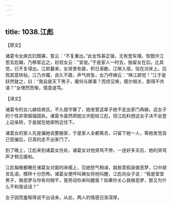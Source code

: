 ```yaml
---
---
---
```

title: 1038.江彪
---



【原文】

诸葛令女庾氏妇既寡，誓云：“不复重出。”此女性甚正强，无有登车理。恢既许江思玄彪婚，乃移家近之，初诳女云：“宜徙。”于是家人一时去，独留女在后。比其觉，已不复得出。江郎暮来，女哭詈弥甚，积日渐歇。江暝入宿，恒在对床上。后观其意转帖，江乃诈魇，良久不寤，声气转急，女乃呼婢云：“唤江郎觉！”江于是跃然就之，曰：“我自是天下男子，魇何与卿事？而烦见唤，既尔相关，那得不共语？”女嘿然而惭，情意遂笃。

【译文】

诸葛令的女儿嫁给庾氏，不久就守寡了，她发誓这辈子绝不走出家门再嫁。这女子的个性非常倔强固执，诸葛令虽然把她又许配给江彪，但江彪料想这女子决不会登上迎亲轿，于是就在她家附近住下。

诸葛女的家人先是骗她说要搬家，于是家人全都离去，只留下她一人，等她发觉自己受骗后，已真的走不出家门了。

到了晚上，江彪来到诸葛女住处，诸葛女对他哭骂不停，一连好多天后，她的哭骂声才稍见缓和。

江彪每晚都睡在诸葛女对面的床榻上，见她怒气稍减，就故意假装做恶梦，口中胡言乱语，模样十分恐怖。诸葛女便呼叫婢女将他叫醒，江彪向女子说：“我是堂堂男子，做恶梦与你有何相干，竟劳动你来叫醒我？如果你关心我做恶梦，那又为什么不和我说话？”

女子因而羞惭得说不出话来，从此，两人的情感日渐深厚。